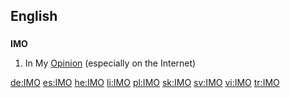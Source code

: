 ==English==
==={{initialism}}===
'''IMO'''

#In My [[Opinion]] (especially on the Internet)

[[de:IMO]]
[[es:IMO]]
[[he:IMO]]
[[li:IMO]]
[[pl:IMO]]
[[sk:IMO]]
[[sv:IMO]]
[[vi:IMO]]
[[tr:IMO]]